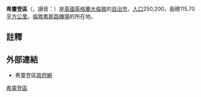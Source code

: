 {{noteTA
|G1=UK Places
|G2=Unit
|T=zh-hk:希靈登區;zh-tw:希靈登倫敦自治市;
|1=zh-hk:希靈登區;zh-tw:希靈登倫敦自治市;
}}
{{Infobox London Borough | 
name=希靈登區|
en_name=London Borough of Hillingdon|
short_name= Hillingdon|
imagename =Image:LondonHillingdon.png|
status = [[倫敦自治市|倫敦自治市]] | 
area_rank = 227|
area_km2=115.70 |
area_link= 1 E8 m² |
ons_code= 00AS|
adminhq= <!---Uxbridge--->[[阿克斯布里奇|阿克斯布里奇]]Civic Centre|
ethnicity = |
url =[http://www.hillingdon.gov.uk/ Hillingdon.gov.uk]|
leadership= Leader & Cabinet |
mayor=Catherine Dann |
mps = Nick Hurd<br />John McDonnell<br />John Randall |
gla_constituency = Ealing and Hillingdon |
gla_member= Richard Barnes}}
'''希靈登區'''（{{lang-en|London Borough of Hillingdon}}，讀音：{{audio|En-uk-LBHillingdon.ogg|/ˈ{{ipa|lʌndən bʌɹə ɒv ˈhɪlɪŋdən}}/}}）是[[英國|英國]][[英格蘭|英格蘭]][[大倫敦|大倫敦]]的[[倫敦自治市|自治市]]，[[人口|人口]]250,200，面積115.70[[平方公里|平方公里]]。[[倫敦希斯路機場|倫敦希斯路機場]]的所在地。

== 註釋 ==
{{reflist}}

== 外部連結 ==
* {{en}} 希靈登區[http://www.hillingdon.gov.uk 政府網] {{Wayback|url=http://www.hillingdon.gov.uk/ |date=20120919212842 }}

{{英國地理小作品}}
{{London borough}}

{{coord|51|30|N|0|27|W|region:GB_type:adm1st|display=title}}
{{DEFAULTSORT:Hillingdon}}
[[Category:希靈登區|]]